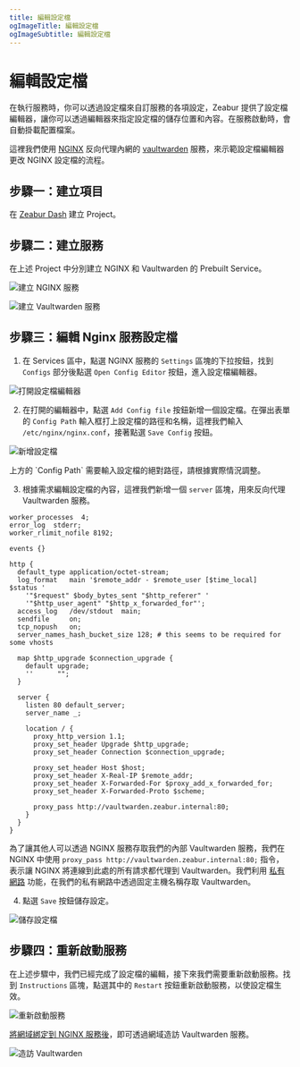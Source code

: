 ```yaml
---
title: 編輯設定檔
ogImageTitle: 編輯設定檔
ogImageSubtitle: 編輯設定檔
---
```



# 編輯設定檔

在執行服務時，你可以透過設定檔來自訂服務的各項設定，Zeabur 提供了設定檔編輯器，讓你可以透過編輯器來指定設定檔的儲存位置和內容。在服務啟動時，會自動掛載配置檔案。

這裡我們使用 [NGINX](https://nginx.com/) 反向代理內網的 [vaultwarden](https://github.com/dani-garcia/vaultwarden) 服務，來示範設定檔編輯器更改 NGINX 設定檔的流程。

## 步驟一：建立項目

在 [Zeabur Dash](https://dash.zeabur.com/) 建立 Project。

## 步驟二：建立服務

在上述 Project 中分別建立 NGINX 和 Vaultwarden 的 Prebuilt Service。

![建立 NGINX 服務](/deploy/config-edit/create-nginx-service.en-US.png)

![建立 Vaultwarden 服務](/deploy/config-edit/create-vultwarden-service.en-US.png)

## 步驟三：編輯 Nginx 服務設定檔

1. 在 Services 區中，點選 NGINX 服務的 `Settings` 區塊的下拉按鈕，找到 `Configs` 部分後點選 `Open Config Editor` 按鈕，進入設定檔編輯器。

![打開設定檔編輯器](/deploy/config-edit/open-config-editor.en-US.png)

2. 在打開的編輯器中，點選 `Add Config file` 按鈕新增一個設定檔。在彈出表單的 `Config Path` 輸入框打上設定檔的路徑和名稱，這裡我們輸入 `/etc/nginx/nginx.conf`，接著點選 `Save Config` 按鈕。

![新增設定檔](/deploy/config-edit/create-new-config.en-US.png)

<Callout>
    上方的 `Config Path` 需要輸入設定檔的絕對路徑，請根據實際情況調整。
</Callout>

3. 根據需求編輯設定檔的內容，這裡我們新增一個 `server` 區塊，用來反向代理 Vaultwarden 服務。

```nginx
worker_processes  4;
error_log  stderr;
worker_rlimit_nofile 8192;

events {}

http {
  default_type application/octet-stream;
  log_format   main '$remote_addr - $remote_user [$time_local]  $status '
    '"$request" $body_bytes_sent "$http_referer" '
    '"$http_user_agent" "$http_x_forwarded_for"';
  access_log   /dev/stdout  main;
  sendfile     on;
  tcp_nopush   on;
  server_names_hash_bucket_size 128; # this seems to be required for some vhosts

  map $http_upgrade $connection_upgrade {
    default upgrade;
    ''      "";
  }

  server {
    listen 80 default_server;
    server_name _; 

    location / {
      proxy_http_version 1.1;
      proxy_set_header Upgrade $http_upgrade;
      proxy_set_header Connection $connection_upgrade;
    
      proxy_set_header Host $host;
      proxy_set_header X-Real-IP $remote_addr;
      proxy_set_header X-Forwarded-For $proxy_add_x_forwarded_for;
      proxy_set_header X-Forwarded-Proto $scheme;
    
      proxy_pass http://vaultwarden.zeabur.internal:80;
    }
  }
}
```
為了讓其他人可以透過 NGINX 服務存取我們的內部 Vaultwarden 服務，我們在 NGINX 中使用 `proxy_pass http://vaultwarden.zeabur.internal:80;` 指令，表示讓 NGINX 將連線到此處的所有請求都代理到 Vaultwarden。我們利用 [私有網路](/deploy/private-networking) 功能，在我們的私有網路中透過固定主機名稱存取 Vaultwarden。

4. 點選 `Save` 按鈕儲存設定。

![儲存設定檔](/deploy/config-edit/save-config.en-US.png)

## 步驟四：重新啟動服務

在上述步驟中，我們已經完成了設定檔的編輯，接下來我們需要重新啟動服務。找到 `Instructions` 區塊，點選其中的 `Restart` 按鈕重新啟動服務，以使設定檔生效。

![重新啟動服務](/deploy/config-edit/restart-service.en-US.png)

[將網域綁定到 NGINX 服務後](/deploy/domain-binding)，即可透過網域造訪 Vaultwarden 服務。

![造訪 Vaultwarden](/deploy/config-edit/vultwarden-service.en-US.png)